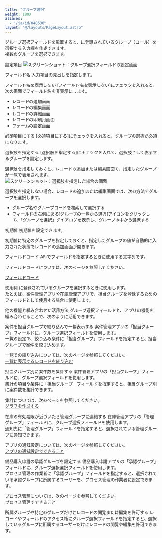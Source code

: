 ```yaml
---
title: "グループ選択"
weight: 1800
aliases:
  - "/ja/id/040530"
layout: "@/layouts/PageLayout.astro"
---
```




グループ選択フィールドを配置すると、<Kintone />に登録されているグループ（ロール）を選択する入力欄を作成できます。  
複数のグループを選択できます。

<Heading id="form_parts_group_selection_40">設定項目</Heading>
<Img src="/k/kintone/img-ja/group_selection_05.png" alt="スクリーンショット：グループ選択フィールドの設定画面" />

<Heading level={3} id="form_parts_group_selection_4010">フィールド名</Heading>
入力項目の見出しを指定します。

<Heading level={3} id="form_parts_group_selection_4020">フィールド名を表示しない</Heading>
[フィールド名を表示しない]にチェックを入れると、次の画面でフィールド名を非表示にします。

* レコードの追加画面
* レコードの編集画面
* レコードの詳細画面
* レコードの印刷用画面
* フォームの設定画面

<Heading level={3} id="form_parts_group_selection_4030">必須項目にする</Heading>
[必須項目にする]にチェックを入れると、グループの選択が必須になります。

<Heading level={3} id="form_parts_group_selection_4040">選択肢を指定する</Heading>
[選択肢を指定する]にチェックを入れて、選択肢として表示するグループを設定します。

選択肢を指定しておくと、レコードの追加または編集画面で、指定したグループが一覧で表示されます。  
<Img src="/k/kintone/img-ja/group_selection_06.png" alt="スクリーンショット：選択肢を指定した場合の画面" />

選択肢を指定しない場合、レコードの追加または編集画面では、次の方法でグループを選択します。

* グループ名やグループコードを検索して選択する
* フィールドの右側にある[グループの一覧から選択]アイコンをクリックして、「グループを選択」ダイアログを表示し、グループの中から選択する

<Heading level={3} id="form_parts_group_selection_4050">初期値</Heading>
初期値を設定できます。

初期値に特定のグループを指定しておくと、指定したグループの値が自動的に入力された状態でレコードの追加画面が開きます。

<Heading level={3} id="form_parts_group_selection_4060">フィールドコード</Heading>
APIでフィールドを指定するときに使用する文字列です。

<Note>


フィールドコードについては、次のページを参照してください。  

[フィールドコード](/k/ja/id/040504.html)


</Note>

<Heading id="form_parts_group_selection_30">使用例</Heading>
<Kintone />に登録されているグループを選択するときに使用します。  
たとえば、案件管理アプリや在庫管理アプリで、担当グループを登録するためのフィールドとして使用する場合に使用します。

<Heading level={3} id="form_parts_group_selection_3010">他の機能と組み合わせた活用方法</Heading>
グループ選択フィールドと、<Kintone />アプリの機能を組み合わせることで、次のように活用できます。

<Heading level={4} id="form_parts_group_selection_301010">案件を担当グループで絞り込んで一覧表示する</Heading>
案件管理アプリの「担当グループ」フィールドに、グループ選択フィールドを使用します。  
一覧の設定で、絞り込み条件に「担当グループ」フィールドを指定すると、担当グループで案件を絞り込めます。

一覧での絞り込みについては、次のページを参照してください。  
[一覧に表示するレコードを絞り込む](/k/ja/id/040458.html)

<Heading level={4} id="form_parts_group_selection_301020">担当グループ別に案件数を集計する</Heading>
案件管理アプリの「担当グループ」フィールドに、グループ選択フィールドを使用します。  
集計の項目や条件に「担当グループ」フィールドを指定すると、担当グループ別に案件数を集計できます。

集計については、次のページを参照してください。  
[グラフを作成する](/k/ja/id/040468.html)

<Heading level={4} id="form_parts_group_selection_301030">在庫の有効期限が近づいたら管理グループに連絡する</Heading>
在庫管理アプリの「管理グループ」フィールドに、グループ選択フィールドを使用します。  
通知先に「管理グループ」フィールドを指定すると、選択されている管理グループに通知できます。

アプリの通知設定については、次のページを参照してください。  
[アプリの通知設定でできること](/k/ja/id/040565.html)

<Heading level={4} id="form_parts_group_selection_301040">備品購入申請の承認グループを設定する</Heading>
備品購入申請アプリの「承認グループ」フィールドに、グループ選択選択フィールドを使用します。  
プロセス管理の作業者に「承認グループ」フィールドを指定すると、選択されている承認グループに所属するユーザーを、プロセス管理の作業者に設定できます。

プロセス管理については、次のページを参照してください。  
[プロセス管理でできること](/k/ja/id/040576.html)

<Heading level={4} id="form_parts_group_selection_301050">所属グループや特定のグループだけにレコードの閲覧または編集を許可する</Heading>
レコードやフィールドのアクセス権にグループ選択フィールドを指定すると、選択しているグループに所属するユーザーだけにレコードの閲覧や編集を許可できます。
